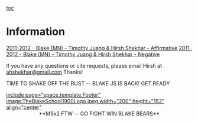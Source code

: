 [[toc]]
=Information= 
[[2011-2012 - Blake (MN) - Timothy Juang & Hirsh Shekhar - Affirmative]]
[[2011-2012 - Blake (MN) - Timothy Juang & Hirsh Shekhar - Negative]]

If you have any questions or cite requests, please email Hirsh at [[mailto:ahshekhar@gmail.com|ahshekhar@gmail.com]] Thanks!

TIME TO SHAKE OFF THE RUST -- BLAKE JS IS BACK! GET READY


[[include page="space.template.Footer"]]
[[image:TheBlakeSchool1900Logo.jpeg width="200" height="153" align="center"]]
<span style="display: block; text-align: center;">**MSx2 FTW -- GO FIGHT WIN BLAKE BEARS**</span>